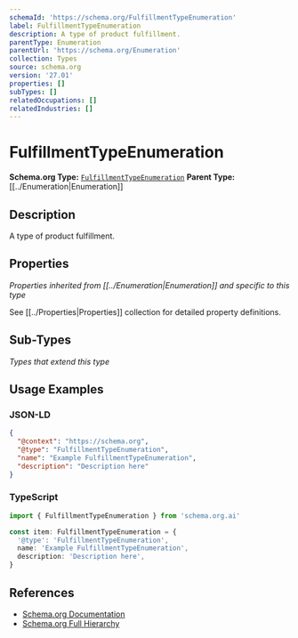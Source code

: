 ```yaml
---
schemaId: 'https://schema.org/FulfillmentTypeEnumeration'
label: FulfillmentTypeEnumeration
description: A type of product fulfillment.
parentType: Enumeration
parentUrl: 'https://schema.org/Enumeration'
collection: Types
source: schema.org
version: '27.01'
properties: []
subTypes: []
relatedOccupations: []
relatedIndustries: []
---
```

# FulfillmentTypeEnumeration

**Schema.org Type:** [`FulfillmentTypeEnumeration`](https://schema.org/FulfillmentTypeEnumeration)
**Parent Type:** [[../Enumeration|Enumeration]]

## Description

A type of product fulfillment.

## Properties

*Properties inherited from [[../Enumeration|Enumeration]] and specific to this type*

See [[../Properties|Properties]] collection for detailed property definitions.

## Sub-Types

*Types that extend this type*

## Usage Examples

### JSON-LD

```json
{
  "@context": "https://schema.org",
  "@type": "FulfillmentTypeEnumeration",
  "name": "Example FulfillmentTypeEnumeration",
  "description": "Description here"
}
```

### TypeScript

```typescript
import { FulfillmentTypeEnumeration } from 'schema.org.ai'

const item: FulfillmentTypeEnumeration = {
  '@type': 'FulfillmentTypeEnumeration',
  name: 'Example FulfillmentTypeEnumeration',
  description: 'Description here',
}
```

## References

- [Schema.org Documentation](https://schema.org/FulfillmentTypeEnumeration)
- [Schema.org Full Hierarchy](https://schema.org/docs/full.html)
